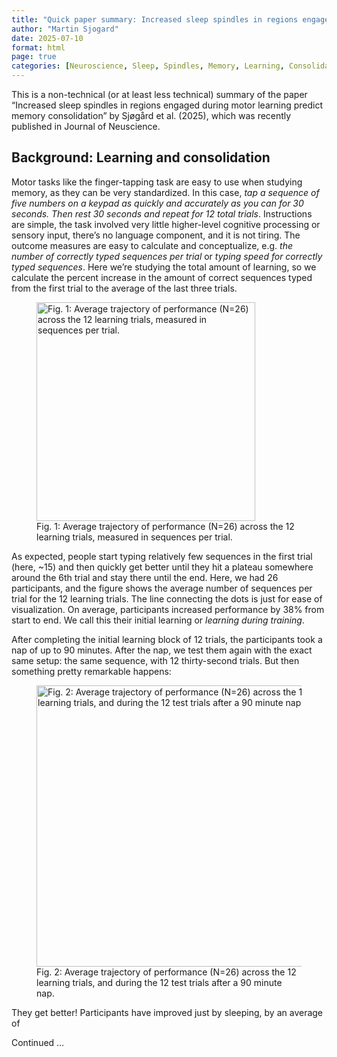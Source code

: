 ```yaml
---
title: "Quick paper summary: Increased sleep spindles in regions engaged during motor learning predict memory consolidation (2025)"
author: "Martin Sjogard"
date: 2025-07-10
format: html
page: true
categories: [Neuroscience, Sleep, Spindles, Memory, Learning, Consolidation]
---
```


This is a non-technical (or at least less technical) summary of the paper "Increased sleep spindles in regions engaged during motor learning predict memory consolidation" by Sjøgård et al. (2025), which was recently published in Journal of Neuscience.


## Background: Learning and consolidation
Motor tasks like the finger-tapping task are easy to use when studying memory, as they can be very standardized. In this case, *tap a sequence of five numbers on a keypad as quickly and accurately as you can for 30 seconds. Then rest 30 seconds and repeat for 12 total trials*. Instructions are simple, the task involved very little higher-level cognitive processing or sensory input, there's no language component, and it is not tiring. The outcome measures are easy to calculate and conceptualize, e.g. *the number of correctly typed sequences per trial* or *typing speed for correctly typed sequences*. Here we're studying the total amount of learning, so we calculate the percent increase in the amount of correct sequences typed from the first trial to the average of the last three trials.

![Fig. 1: Average trajectory of performance (N=26) across the 12 learning trials, measured in sequences per trial.](learning.png){width=350}

As expected, people start typing relatively few sequences in the first trial (here, ~15) and then quickly get better until they hit a plateau somewhere around the 6th trial and stay there until the end. Here, we had 26 participants, and the figure shows the average number of sequences per trial for the 12 learning trials. The line connecting the dots is just for ease of visualization. On average, participants increased performance by 38% from start to end. We call this their initial learning or *learning during training*. 

After completing the initial learning block of 12 trials, the participants took a nap of up to 90 minutes. After the nap, we test them again with the exact same setup: the same sequence, with 12 thirty-second trials. But then something pretty remarkable happens:

![Fig. 2: Average trajectory of performance (N=26) across the 12 learning trials, and during the 12 test trials after a 90 minute nap.](learning_and_consolidation.png){width=450}

They get better! Participants have improved just by sleeping, by an average of 

Continued ...
